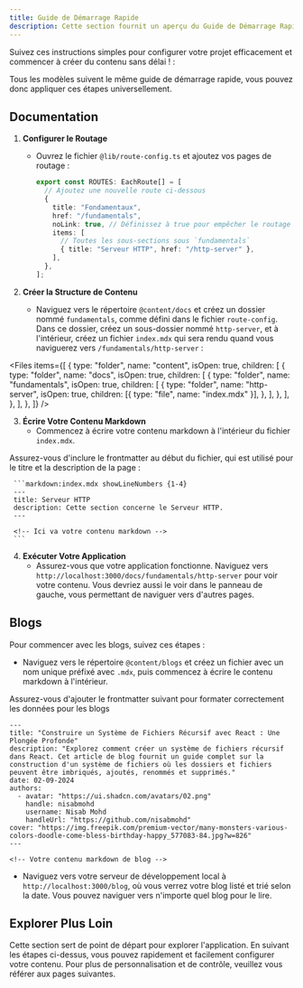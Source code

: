 ```yaml
---
title: Guide de Démarrage Rapide
description: Cette section fournit un aperçu du Guide de Démarrage Rapide.
---
```


Suivez ces instructions simples pour configurer votre projet efficacement et commencer à créer du contenu sans délai ! :

<Note type="info">
  Tous les modèles suivent le même guide de démarrage rapide, vous pouvez donc appliquer ces étapes universellement.
</Note>

## Documentation

1. **Configurer le Routage**

   - Ouvrez le fichier `@lib/route-config.ts` et ajoutez vos pages de routage :

   
     ```typescript:route-config.ts
     export const ROUTES: EachRoute[] = [
       // Ajoutez une nouvelle route ci-dessous
       {
         title: "Fondamentaux",
         href: "/fundamentals",
         noLink: true, // Définissez à true pour empêcher le routage
         items: [
           // Toutes les sous-sections sous `fundamentals`
           { title: "Serveur HTTP", href: "/http-server" },
         ],
       },
     ];
     ```

2. **Créer la Structure de Contenu**

   - Naviguez vers le répertoire `@content/docs` et créez un dossier nommé `fundamentals`, comme défini dans le fichier `route-config`. Dans ce dossier, créez un sous-dossier nommé `http-server`, et à l'intérieur, créez un fichier `index.mdx` qui sera rendu quand vous naviguerez vers `/fundamentals/http-server` :

<Files
  items={[
    {
      type: "folder",
      name: "content",
      isOpen: true,
      children: [
        {
          type: "folder",
          name: "docs",
          isOpen: true,
          children: [
            {
              type: "folder",
              name: "fundamentals",
              isOpen: true,
              children: [
                {
                  type: "folder",
                  name: "http-server",
                  isOpen: true,
                  children: [{ type: "file", name: "index.mdx" }],
                },
              ],
            },
          ],
        },
      ],
    },
  ]}
/>

3. **Écrire Votre Contenu Markdown**
   - Commencez à écrire votre contenu markdown à l'intérieur du fichier `index.mdx`.

<Note type="warning">
  Assurez-vous d'inclure le frontmatter au début du fichier, qui est utilisé pour
  le titre et la description de la page :
</Note>

     ```markdown:index.mdx showLineNumbers {1-4}
     ---
     title: Serveur HTTP
     description: Cette section concerne le Serveur HTTP.
     ---

     <!-- Ici va votre contenu markdown -->
     ```

4. **Exécuter Votre Application**
   - Assurez-vous que votre application fonctionne. Naviguez vers `http://localhost:3000/docs/fundamentals/http-server` pour voir votre contenu. Vous devriez aussi le voir dans le panneau de gauche, vous permettant de naviguer vers d'autres pages.

## Blogs

Pour commencer avec les blogs, suivez ces étapes :

- Naviguez vers le répertoire `@content/blogs` et créez un fichier avec un nom unique préfixé avec `.mdx`, puis commencez à écrire le contenu markdown à l'intérieur.

<Note type="warning">
  Assurez-vous d'ajouter le frontmatter suivant pour formater correctement les données pour les blogs
</Note>

```markdown:blog-name.mdx
---
title: "Construire un Système de Fichiers Récursif avec React : Une Plongée Profonde"
description: "Explorez comment créer un système de fichiers récursif dans React. Cet article de blog fournit un guide complet sur la construction d'un système de fichiers où les dossiers et fichiers peuvent être imbriqués, ajoutés, renommés et supprimés."
date: 02-09-2024
authors:
  - avatar: "https://ui.shadcn.com/avatars/02.png"
    handle: nisabmohd
    username: Nisab Mohd
    handleUrl: "https://github.com/nisabmohd"
cover: "https://img.freepik.com/premium-vector/many-monsters-various-colors-doodle-come-bless-birthday-happy_577083-84.jpg?w=826"
---

<!-- Votre contenu markdown de blog -->
```

- Naviguez vers votre serveur de développement local à `http://localhost:3000/blog`, où vous verrez votre blog listé et trié selon la date. Vous pouvez naviguer vers n'importe quel blog pour le lire.

## Explorer Plus Loin

Cette section sert de point de départ pour explorer l'application. En suivant les étapes ci-dessus, vous pouvez rapidement et facilement configurer votre contenu. Pour plus de personnalisation et de contrôle, veuillez vous référer aux pages suivantes.

